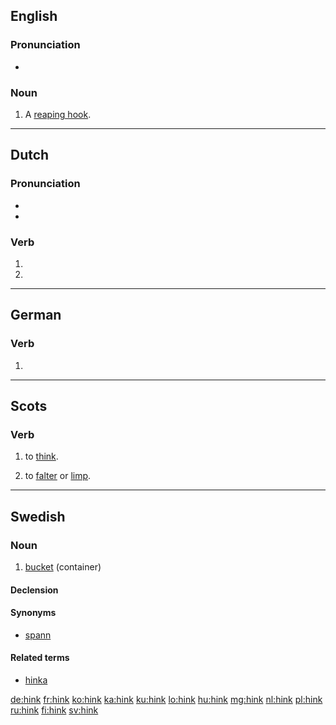 ==English==

===Pronunciation===
* {{rhymes|ɪŋk|lang=en}}

===Noun===
{{en-noun}}

# {{context|obsolete|lang=en}} A [[reaping hook]].
#: {{rfquotek|Knight}}

{{Webster 1913}}

----

==Dutch==

===Pronunciation===
* {{audio|Nl-hink.ogg|Audio|lang=nl}}
* {{rhymes|ɪŋk|lang=nl}}

===Verb===
{{nl-verb-form}}

# {{nl-verb form of|p=1|n=sg|t=pres|m=ind|hinken}}
# {{nl-verb form of|m=imp|hinken}}

----

==German==

===Verb===
{{head|de|verb form}}

# {{conjugation of|lang=de|hinken||2|s|imp}}

----

==Scots==

===Verb===
{{sco-verb|hinks|hinkin|'''[[thought]]''' ''or'' '''[[thocht]]'''|'''[[thought]]''' ''or'' '''[[thocht]]'''}}

# {{context|many Scots dialects|lang=sco}} to [[think]].
# {{context|obsolete|lang=sco}} to [[falter]] or [[limp]].

----

==Swedish==

===Noun===
{{sv-noun|c}}

# [[bucket]] (container)

====Declension====
{{sv-noun-reg-ar}}

====Synonyms====
* [[spann]]

====Related terms====
* [[hinka]]

[[de:hink]]
[[fr:hink]]
[[ko:hink]]
[[ka:hink]]
[[ku:hink]]
[[lo:hink]]
[[hu:hink]]
[[mg:hink]]
[[nl:hink]]
[[pl:hink]]
[[ru:hink]]
[[fi:hink]]
[[sv:hink]]